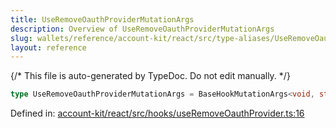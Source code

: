 ```yaml
---
title: UseRemoveOauthProviderMutationArgs
description: Overview of UseRemoveOauthProviderMutationArgs
slug: wallets/reference/account-kit/react/src/type-aliases/UseRemoveOauthProviderMutationArgs
layout: reference
---
```


{/* This file is auto-generated by TypeDoc. Do not edit manually. */}

```ts
type UseRemoveOauthProviderMutationArgs = BaseHookMutationArgs<void, string>;
```

Defined in: [account-kit/react/src/hooks/useRemoveOauthProvider.ts:16](https://github.com/alchemyplatform/aa-sdk/blob/9f926c402d1661309abbf8eae8431e52e8c5e53f/account-kit/react/src/hooks/useRemoveOauthProvider.ts#L16)
